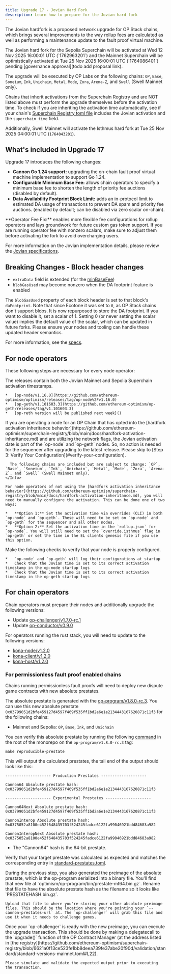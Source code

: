```yaml
---
title: Upgrade 17 - Jovian Hard Fork
description: Learn how to prepare for the Jovian hard fork
---
```


The Jovian hardfork is a proposed network upgrade for OP Stack chains, which brings several improvements to the way rollup fees are calculated as well as performing a maintenance update to the fault proof virtual machine.

<Info>
  The Jovian hard fork for the Sepolia Superchain will be activated at Wed 12 Nov 2025 16:00:01 UTC (`1762963201`) and the Mainnet Superchain will be optimistically activated at Tue 25 Nov 2025 16:00:01 UTC (`1764086401`) pending [governance approval](todo add proposal link).

  The upgrade will be executed by OP Labs on the following chains: `OP`, `Base`, `Soneium`, `Ink`, `Unichain`, `Metal`, `Mode`, `Zora`, `Arena-Z`, and `Swell` (Swell Mainnet only).

  Chains that inherit activations from the Superchain Registry and are NOT listed above must perform the upgrade themselves before the activation time. To check if you are inheriting the activation time automatically, see if your chain's [Superchain Registry toml file](https://github.com/ethereum-optimism/superchain-registry/tree/main/superchain/configs) includes the Jovian activation and the `superchain_time` field.

  Additionally, Swell Mainnet will activate the Isthmus hard fork at Tue 25 Nov 2025 04:00:01 UTC (`1764043201`).
</Info>

## What's included in Upgrade 17

Upgrade 17 introduces the following changes:

* **Cannon Go 1.24 support:** upgrading the on-chain fault proof virtual machine implementation to support Go 1.24.
* **Configurable Minimum Base Fee:** allows chain operators to specify a minimum base fee to shorten the length of priority fee auctions (disabled by default).
* **Data Availability Footprint Block Limit:** adds an in-protocol limit to estimated DA usage of transactions to prevent DA spam and priority fee auctions. (enabled by default; can be disabled via zero scalar on-chain).

<Info>
**Operator Fee Fix:** enables more flexible fee configurations for rollup operators and lays groundwork for future custom gas token support. If you are running operator fee with nonzero scalars, make sure to adjust them before activating the fork to avoid overcharging users.
</Info>

For more information on the Jovian implementation details, please review the [Jovian specifications](https://specs.optimism.io/protocol/jovian/overview.html).

## Breaking Changes - Block header changes

* `extraData` field is extended (for the [minBaseFee](https://specs.optimism.io/protocol/jovian/exec-engine.html#minimum-base-fee-in-block-header))
* `blobGasUsed` may become nonzero when the DA footprint feature is enabled

The `blobGasUsed` property of each block header is set to that block's `daFootprint`. Note that since Ecotone it was set to `0`, as OP Stack chains don't support blobs. It is now repurposed to store the DA footprint. If you want to disable it, set a scalar of 1. Setting 0 (or never setting the scalar value) implies the default value of the scalar, which can be updated in future forks. Please ensure your nodes and tooling can handle these updated header semantics.

For more information, see the [specs](https://specs.optimism.io/protocol/jovian/exec-engine.html#da-footprint-block-limit).

## For node operators

These following steps are necessary for every node operator:

<Steps>
  <Step title="Update to the latest release">
  The releases contain both the Jovian Mainnet and Sepolia Superchain activation timestamps.
  
    *   [op-node/v1.16.0](https://github.com/ethereum-optimism/optimism/releases/tag/op-node%2Fv1.16.0)
    *   [op-geth/v1.101603.3](https://github.com/ethereum-optimism/op-geth/releases/tag/v1.101603.3)
    *   [op-reth version will be published next week]()
  </Step>

  <Step title="Configure the Jovian activation date">
  <Info>
      If you are operating a node for an OP Chain that has opted into the [hardfork activation inheritance behavior](https://github.com/ethereum-optimism/superchain-registry/blob/main/docs/hardfork-activation-inheritance.md) and are utilizing the network flags, the Jovian activation date is part of the `op-node` and `op-geth` nodes. So, no action is needed for the sequencer after upgrading to the latest release. Please skip to [Step 3: Verify Your Configuration](#verify-your-configuration).
  
      The following chains are included but are subject to change: `OP`, `Base`, `Soneium`, `Ink`, `Unichain`, `Metal`, `Mode`, `Zora`, `Arena-Z`, and `Swell` (Swell Mainnet only).
    </Info>
  
    For node operators of not using the [hardfork activation inheritance behavior](https://github.com/ethereum-optimism/superchain-registry/blob/main/docs/hardfork-activation-inheritance.md), you will need to manually configure the activation. This can be done one of two ways:
  
    *   **Option 1:** Set the activation time via overrides (CLI) in both `op-node` and `op-geth`. These will need to be set on `op-node` and `op-geth` for the sequencer and all other nodes.
    *   **Option 2:** Set the activation time in the `rollup.json` for `op-node`. You will still need to set the `override.isthmus` flag in `op-geth` or set the time in the EL clients genesis file if you use this option. 
    
  </Step>

  <Step title="Verify Your Configuration">
  Make the following checks to verify that your node is properly configured.
  
    *   `op-node` and `op-geth` will log their configurations at startup
    *   Check that the Jovian time is set to its correct activation timestamp in the op-node startup logs
    *   Check that the Jovian time is set to its correct activation timestamp in the op-geth startup logs
  </Step>
</Steps>

## For chain operators

Chain operators must prepare their nodes and additionally upgrade the following versions:

* Update [op-challenger/v1.7.0-rc.1](https://github.com/ethereum-optimism/optimism/releases/tag/op-challenger%2Fv1.7.0-rc.1)
* Update [op-conductor/v0.9.0](https://github.com/ethereum-optimism/optimism/releases/tag/op-conductor%2Fv0.9.0)


For operators running the rust stack, you will need to update to the following versions:

  *   [kona-node/v1.2.0](https://github.com/op-rs/kona/releases/tag/kona-node%2Fv1.2.0)
  *   [kona-client/v1.2.0](https://github.com/op-rs/kona/releases/tag/kona-client%2Fv1.2.0)
  *   [kona-host/v1.2.0](https://github.com/op-rs/kona/releases/tag/kona-host%2Fv1.2.0)


### For permissionless fault proof enabled chains

Chains running permissionless fault proofs will need to deploy new dispute game contracts with new absolute prestates.

<Steps>
  <Step title="Verify the new absolute prestate">

  The absolute prestate is generated with the [op-program/v1.8.0-rc.3](https://github.com/ethereum-optimism/optimism/tree/op-program/v1.8.0-rc.3). You can use this new absolute prestate `0x03799051d2bfe459127d4597f469f535ff1bd2a6e1e2134443167620871c11f3` for the following chains:

  *   Mainnet and Sepolia: `OP`, `Base`, `Ink`, and `Unichain`

  You can verify this absolute prestate by running the following [command](https://github.com/ethereum-optimism/optimism/blob/3ebc32348de4bb064990d117d2dcfa1e115e187b/Makefile#L134-L136) in the root of the monorepo on the `op-program/v1.8.0-rc.3` tag:

  ```shell
  make reproducible-prestate
  ```

  This will output the calculated prestates, the tail end of the output should look like this:

  ```shell
  -------------------- Production Prestates --------------------

  Cannon64 Absolute prestate hash: 
  0x03799051d2bfe459127d4597f469f535ff1bd2a6e1e2134443167620871c11f3

  -------------------- Experimental Prestates --------------------

  Cannon64Next Absolute prestate hash: 
  0x03799051d2bfe459127d4597f469f535ff1bd2a6e1e2134443167620871c11f3

  CannonInterop Absolute prestate hash: 
  0x0375052a8100e452f648435703f524245fadce6122fa99046921bdd84683a982

  CannonInteropNext Absolute prestate hash: 
  0x0375052a8100e452f648435703f524245fadce6122fa99046921bdd84683a982
  ```

  *   The "Cannon64" hash is the 64-bit prestate.

  Verify that your target prestate was calculated as expected and matches the corresponding entry in
  [standard-prestates.toml](https://github.com/ethereum-optimism/superchain-registry/blob/main/validation/standard/standard-prestates.toml).
  </Step>

  <Step title="Upload your new preimage file">
    During the previous step, you also generated the preimage of the absolute prestate, which is the op-program serialized into a binary file. You'll find that new file at `optimism/op-program/bin/prestate-mt64.bin.gz`. Rename that file to have the absolute prestate hash as the filename so it looks like `PRESTATEHASH.bin.gz`.

    Upload that file to where you're storing your other absolute preimage files. This should be the location where you're pointing your `--cannon-prestates-url` at. The `op-challenger` will grab this file and use it when it needs to challenge games.
  </Step>

  <Step title="Execute the upgrade">
    Once your `op-challenger` is ready with the new preimage, you can execute the upgrade transaction. This should be done by making a delegatecall to the `upgrade()` function of the OP Contract Manager (at the address listed in [the registry](https://github.com/ethereum-optimism/superchain-registry/blob/6621a0f13ce523fe1bb8deea739fe37abe20f90d/validation/standard/standard-versions-mainnet.toml#L22).

    Please simulate and validate the expected output prior to executing the transaction.
  </Step>
</Steps>

